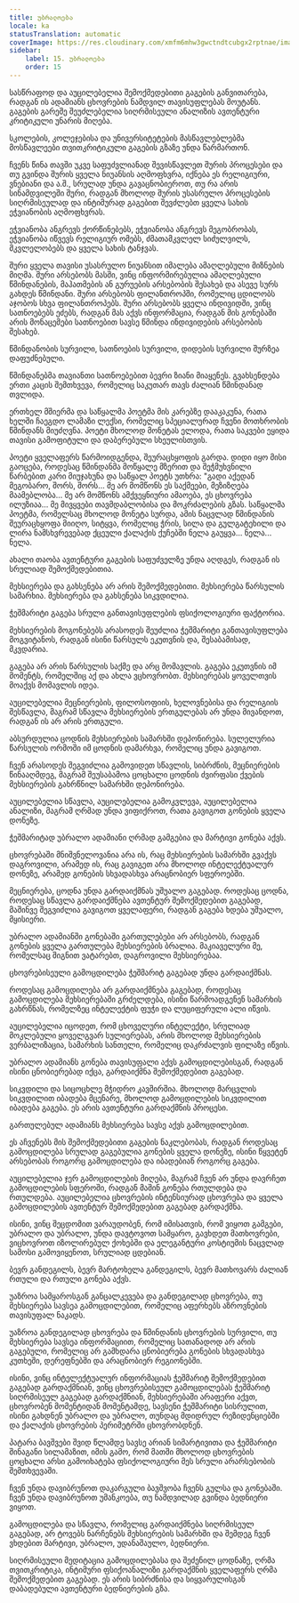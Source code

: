 ```yaml
---
title: უბრალოება
locale: ka
statusTranslation: automatic
coverImage: https://res.cloudinary.com/xmfm6mhw3gwctndtcubgx2rptnae/image/upload/v1740337243/small_cover_educacion_fundamental_a051170f1c.webp
sidebar:
    label: 15. უბრალოება
    order: 15
---
```

სასწრაფოდ და აუცილებელია შემოქმედებითი გაგების განვითარება, რადგან ის ადამიანს ცხოვრების ნამდვილ თავისუფლებას მოუტანს. გაგების გარეშე შეუძლებელია სიღრმისეული ანალიზის ავთენტური კრიტიკული უნარის მიღება.

სკოლების, კოლეჯებისა და უნივერსიტეტების მასწავლებლებმა მოსწავლეები თვითკრიტიკული გაგების გზაზე უნდა წარმართონ.

ჩვენს წინა თავში უკვე საფუძვლიანად შევისწავლეთ შურის პროცესები და თუ გვინდა შურის ყველა ნიუანსის აღმოფხვრა, იქნება ეს რელიგიური, ვნებიანი და ა.შ., სრულად უნდა გავაცნობიეროთ, თუ რა არის სინამდვილეში შური, რადგან მხოლოდ შურის უსასრულო პროცესების სიღრმისეულად და ინტიმურად გაგებით შევძლებთ ყველა სახის ეჭვიანობის აღმოფხვრას.

ეჭვიანობა ანგრევს ქორწინებებს, ეჭვიანობა ანგრევს მეგობრობას, ეჭვიანობა იწვევს რელიგიურ ომებს, ძმათამკვლელ სიძულვილს, მკვლელობებს და ყველა სახის ტანჯვას.

შური ყველა თავისი უსასრულო ნიუანსით იმალება ამაღლებული მიზნების მიღმა. შური არსებობს მასში, ვინც ინფორმირებულია ამაღლებული წმინდანების, მაჰათმების ან გურუების არსებობის შესახებ და ასევე სურს გახდეს წმინდანი. შური არსებობს ფილანთროპში, რომელიც ცდილობს აჯობოს სხვა ფილანთროპებს. შური არსებობს ყველა ინდივიდში, ვინც სათნოებებს ეძებს, რადგან მას აქვს ინფორმაცია, რადგან მის გონებაში არის მონაცემები სათნოებით სავსე წმინდა ინდივიდების არსებობის შესახებ.

წმინდანობის სურვილი, სათნოების სურვილი, დიდების სურვილი შურზეა დაფუძნებული.

წმინდანებმა თავიანთი სათნოებებით ბევრი ზიანი მიაყენეს. გვახსენდება ერთი კაცის შემთხვევა, რომელიც საკუთარ თავს ძალიან წმინდანად თვლიდა.

ერთხელ მშიერმა და საწყალმა პოეტმა მის კარებზე დააკაკუნა, რათა ხელში ჩაეგდო ლამაზი ლექსი, რომელიც სპეციალურად ჩვენი მოთხრობის წმინდანს მიუძღვნა. პოეტი მხოლოდ მონეტას ელოდა, რათა საკვები ეყიდა თავისი გამოფიტული და დაბერებული სხეულისთვის.

პოეტი ყველაფერს წარმოიდგენდა, შეურაცხყოფის გარდა. დიდი იყო მისი გაოცება, როდესაც წმინდანმა მოწყალე მზერით და შეჭმუხვნილი წარბებით კარი მიუჯახუნა და საწყალ პოეტს უთხრა: "გადი აქედან მეგობარო, შორს, შორს... მე არ მომწონს ეს საქმეები, მეზიზღება მაამებლობა... მე არ მომწონს ამქვეყნიური ამაოება, ეს ცხოვრება ილუზიაა... მე მივყვები თავმდაბლობისა და მოკრძალების გზას. საწყალმა პოეტმა, რომელსაც მხოლოდ მონეტა სურდა, ამის ნაცვლად წმინდანის შეურაცხყოფა მიიღო, სიტყვა, რომელიც ჭრის, სილა და გულგატეხილი და ლირა ნამსხვრევებად ქცეული ქალაქის ქუჩებში ნელა გაუყვა... ნელა... ნელა.

ახალი თაობა ავთენტური გაგების საფუძველზე უნდა აღდგეს, რადგან ის სრულიად შემოქმედებითია.

მეხსიერება და გახსენება არ არის შემოქმედებითი. მეხსიერება წარსულის სამარხია. მეხსიერება და გახსენება სიკვდილია.

ჭეშმარიტი გაგება სრული განთავისუფლების ფსიქოლოგიური ფაქტორია.

მეხსიერების მოგონებებს არასოდეს შეუძლია ჭეშმარიტი განთავისუფლება მოგვიტანოს, რადგან ისინი წარსულს ეკუთვნის და, შესაბამისად, მკვდარია.

გაგება არ არის წარსულის საქმე და არც მომავლის. გაგება ეკუთვნის იმ მომენტს, რომელშიც აქ და ახლა ვცხოვრობთ. მეხსიერებას ყოველთვის მოაქვს მომავლის იდეა.

აუცილებელია მეცნიერების, ფილოსოფიის, ხელოვნებისა და რელიგიის შესწავლა, მაგრამ სწავლა მეხსიერების ერთგულებას არ უნდა მივანდოთ, რადგან ის არ არის ერთგული.

აბსურდულია ცოდნის მეხსიერების სამარხში დეპონირება. სულელურია წარსულის ორმოში იმ ცოდნის დამარხვა, რომელიც უნდა გავიგოთ.

ჩვენ არასოდეს შეგვიძლია გამოვიდეთ სწავლის, სიბრძნის, მეცნიერების წინააღმდეგ, მაგრამ შეუსაბამოა ცოცხალი ცოდნის ძვირფასი ქვების მეხსიერების გახრწნილ სამარხში დეპონირება.

აუცილებელია სწავლა, აუცილებელია გამოკვლევა, აუცილებელია ანალიზი, მაგრამ ღრმად უნდა ვიფიქროთ, რათა გავიგოთ გონების ყველა დონეზე.

ჭეშმარიტად უბრალო ადამიანი ღრმად გამგებია და მარტივი გონება აქვს.

ცხოვრებაში მნიშვნელოვანია არა ის, რაც მეხსიერების სამარხში გვაქვს დაგროვილი, არამედ ის, რაც გავიგეთ არა მხოლოდ ინტელექტუალურ დონეზე, არამედ გონების სხვადასხვა არაცნობიერ სფეროებში.

მეცნიერება, ცოდნა უნდა გარდაიქმნას უშუალო გაგებად. როდესაც ცოდნა, როდესაც სწავლა გარდაიქმნება ავთენტურ შემოქმედებით გაგებად, მაშინვე შეგვიძლია გავიგოთ ყველაფერი, რადგან გაგება ხდება უშუალო, მყისიერი.

უბრალო ადამიანში გონებაში გართულებები არ არსებობს, რადგან გონების ყველა გართულება მეხსიერების ბრალია. მაკიაველური მე, რომელსაც შიგნით ვატარებთ, დაგროვილი მეხსიერებაა.

ცხოვრებისეული გამოცდილება ჭეშმარიტ გაგებად უნდა გარდაიქმნას.

როდესაც გამოცდილება არ გარდაიქმნება გაგებად, როდესაც გამოცდილება მეხსიერებაში გრძელდება, ისინი წარმოადგენენ სამარხის გახრწნას, რომელზეც ინტელექტის ფუჭი და ლუციფერული ალი იწვის.

აუცილებელია იცოდეთ, რომ ცხოველური ინტელექტი, სრულიად მოკლებული ყოველგვარ სულიერებას, არის მხოლოდ მეხსიერების ვერბალიზაცია, სამარხის სანთელი, რომელიც დაკრძალვის ფილაზე იწვის.

უბრალო ადამიანს გონება თავისუფალი აქვს გამოცდილებისგან, რადგან ისინი ცნობიერებად იქცა, გარდაიქმნა შემოქმედებით გაგებად.

სიკვდილი და სიცოცხლე მჭიდრო კავშირშია. მხოლოდ მარცვლის სიკვდილით იბადება მცენარე, მხოლოდ გამოცდილების სიკვდილით იბადება გაგება. ეს არის ავთენტური გარდაქმნის პროცესი.

გართულებულ ადამიანს მეხსიერება სავსე აქვს გამოცდილებით.

ეს აჩვენებს მის შემოქმედებითი გაგების ნაკლებობას, რადგან როდესაც გამოცდილება სრულად გაგებულია გონების ყველა დონეზე, ისინი წყვეტენ არსებობას როგორც გამოცდილება და იბადებიან როგორც გაგება.

აუცილებელია ჯერ გამოცდილების მიღება, მაგრამ ჩვენ არ უნდა დავრჩეთ გამოცდილების სფეროში, რადგან მაშინ გონება რთულდება და რთულდება. აუცილებელია ცხოვრების ინტენსიურად ცხოვრება და ყველა გამოცდილების ავთენტურ შემოქმედებით გაგებად გარდაქმნა.

ისინი, ვინც შეცდომით ვარაუდობენ, რომ იმისათვის, რომ ვიყოთ გამგები, უბრალო და უბრალო, უნდა დავტოვოთ სამყარო, გავხდეთ მათხოვრები, ვიცხოვროთ იზოლირებულ ქოხებში და ელეგანტური კოსტიუმის ნაცვლად სამოსი გამოვიყენოთ, სრულიად ცდებიან.

ბევრ განდეგილს, ბევრ მარტოხელა განდეგილს, ბევრ მათხოვარს ძალიან რთული და რთული გონება აქვს.

უაზროა სამყაროსგან განცალკევება და განდეგილად ცხოვრება, თუ მეხსიერება სავსეა გამოცდილებით, რომელიც აფერხებს აზროვნების თავისუფალ ნაკადს.

უაზროა განდეგილად ცხოვრება და წმინდანის ცხოვრების სურვილი, თუ მეხსიერება სავსეა ინფორმაციით, რომელიც სათანადოდ არ არის გაგებული, რომელიც არ გამხდარა ცნობიერება გონების სხვადასხვა კუთხეში, დერეფნებში და არაცნობიერ რეგიონებში.

ისინი, ვინც ინტელექტუალურ ინფორმაციას ჭეშმარიტ შემოქმედებით გაგებად გარდაქმნიან, ვინც ცხოვრებისეულ გამოცდილებას ჭეშმარიტ სიღრმისეულ გაგებად გარდაქმნიან, მეხსიერებაში არაფერი აქვთ, ცხოვრობენ მომენტიდან მომენტამდე, სავსენი ჭეშმარიტი სისრულით, ისინი გახდნენ უბრალო და უბრალო, თუნდაც მდიდრულ რეზიდენციებში და ქალაქის ცხოვრების პერიმეტრში ცხოვრობდნენ.

პატარა ბავშვები შვიდ წლამდე სავსე არიან სიმარტივითა და ჭეშმარიტი შინაგანი სილამაზით, იმის გამო, რომ მათში მხოლოდ ცხოვრების ცოცხალი არსი გამოიხატება ფსიქოლოგიური მეს სრული არარსებობის შემთხვევაში.

ჩვენ უნდა დავიბრუნოთ დაკარგული ბავშვობა ჩვენს გულსა და გონებაში. ჩვენ უნდა დავიბრუნოთ უმანკოება, თუ ნამდვილად გვინდა ბედნიერი ვიყოთ.

გამოცდილება და სწავლა, რომელიც გარდაიქმნება სიღრმისეულ გაგებად, არ ტოვებს ნარჩენებს მეხსიერების სამარხში და შემდეგ ჩვენ ვხდებით მარტივი, უბრალო, უდანაშაულო, ბედნიერი.

სიღრმისეული მედიტაცია გამოცდილებასა და შეძენილ ცოდნაზე, ღრმა თვითკრიტიკა, ინტიმური ფსიქოანალიზი გარდაქმნის ყველაფერს ღრმა შემოქმედებით გაგებად. ეს არის სიბრძნისა და სიყვარულისგან დაბადებული ავთენტური ბედნიერების გზა.
